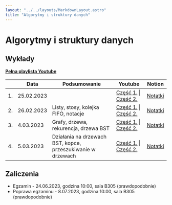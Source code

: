 ```yaml
---
layout: "../../layouts/MarkdownLayout.astro"
title: "Algorytmy i struktury danych"
---
```


# Algorytmy i struktury danych

## Wykłady

[**Pełna playlista Youtube**](https://www.youtube.com/playlist?list=PLxnzOnUpNzMBnLVsncQvUQikhwiMn4r3I)

<div class="overflow-auto">

|     | Data       | Podsumowanie                                                | Youtube                                                                              | Notion                                                                                                                    |
| --- | ---------- | ----------------------------------------------------------- | ------------------------------------------------------------------------------------ | ------------------------------------------------------------------------------------------------------------------------- |
| 1.  | 25.02.2023 |                                                             | [Część 1.](https://youtu.be/ZJEfd5MBZWk) \| [Część 2.](https://youtu.be/lKq-OSopmDk) | [Notatki](https://zippy-tamarillo-525.notion.site/Algorytmy-i-struktury-danych-Wyk-ad-1-796a6a7665094601a41c489003916365) |
| 2.  | 26.02.2023 | Listy, stosy, kolejka FIFO, notacje                         | [Część 1.](https://youtu.be/poYHNL2aZ9Q) \| [Część 2.](https://youtu.be/-r9hXyeZ8kM) | [Notatki](https://zippy-tamarillo-525.notion.site/Algorytmy-i-struktury-danych-Wyk-ad-2-2eb41d8ecf1c4cbcb5f1044227b3f151) |
| 3.  | 4.03.2023  | Grafy, drzewa, rekurencja, drzewa BST                       | [Część 1.](https://youtu.be/PqA-3PzMlRI) \| [Część 2.](https://youtu.be/UJax2grcz_A) | [Notatki](https://zippy-tamarillo-525.notion.site/Algorytmy-i-struktury-danych-Wyk-ad-3-0432b14c71c44e12ac72174efb21a2d9) |
| 4.  | 5.03.2023  | Działania na drzewach BST, kopce, przeszukiwanie w drzewach | [Część 1.](https://youtu.be/bW5zCFychL4) \| [Część 2.](https://youtu.be/-XzHoDZKFHI) | [Notatki](https://zippy-tamarillo-525.notion.site/Algorytmy-i-struktury-danych-Wyk-ad-4-8665beb32a25429c896752729b19cb10) |

</div>

## Zaliczenia

- Egzamin - 24.06.2023, godzina 10:00, sala B305 (prawdopodobnie)
- Poprawa egzaminu - 8.07.2023, godzina 10:00, sala B305 (prawdopodobnie)
